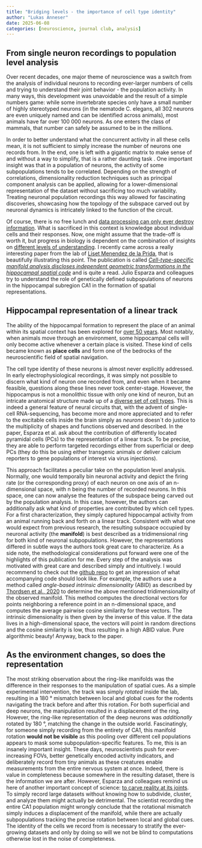 ```yaml
---
title: "Bridging levels - the importance of cell type identity"
author: "Lukas Anneser"
date: 2025-06-08
categories: [neuroscience, journal club, analysis]
---
```

 
## From single neuron recordings to population level analysis
Over recent decades, one major theme of neuroscience was a switch from the analysis of individual neurons to recording ever-larger numbers of cells and trying to understand their joint behavior - the population activity. In many ways, this development was unavoidable and the result of a simple numbers game: while some invertebrate species only have a small number of highly stereotyped neurons (in the nematode C. elegans, all 302 neurons are even uniquely named and can be identified across animals), most animals have far over 100 000 neurons. As one enters the class of mammals, that number can safely be assumed to be in the millions. 

In order to better understand what the concurrent activity in all these cells mean, it is not sufficient to simply increase the number of neurons one records from. In the end, one is left with a gigantic matrix to make sense of and without a way to simplify, that is a rather daunting task . One important insight was that in a population of neurons, the activity of some subpopulations tends to be correlated. Depending on the strength of correlations, dimensionality reduction techniques such as principal component analysis can be applied, allowing for a lower-dimensional representation of the dataset without sacrificing too much variability. Treating neuronal population recordings this way allowed for fascinating discoveries, showcasing how the topology of the subspace carved out by neuronal dynamics is intricately linked to the function of the circuit. 

Of course, there is no free lunch and [data processing can only ever destroy information](https://en.wikipedia.org/wiki/Data_processing_inequality). What is sacrificed in this context is knowledge about individual cells and their responses. Now, one might assume that the trade-off is worth it, but progress in biology is dependent on the combination of insights on [different levels of understanding](https://global.oup.com/academic/product/explaining-the-brain-9780199299317?cc=de&lang=en&). I recently came across a really interesting paper from the lab of [Liset Menendez de la Prida](https://cajal.csic.es/en/neural-circuits/), that is beautifully illustrating this point. The publication is called [*Cell-type-specific manifold analysis discloses independent geometric transformations in the hippocampal spatial code*](https://doi.org/10.1016/j.neuron.2025.01.022) and is quite a read. Julio Esparza and colleagues try to understand the role of genetically defined subpopulations of neurons in the hippocampal subregion CA1 in the formation of spatial representations. 

## Hippocampal representation of a linear track 
The ability of the hippocampal formation to represent the place of an animal within its spatial context has been explored for [over 50 years](https://www.sciencedirect.com/science/article/abs/pii/0006899371903581). Most notably, when animals move through an environment, some hippocampal cells will only become active whenever a certain place is visited. These kind of cells became known as **place cells** and form one of the bedrocks of the neuroscientific field of spatial navigation. 

The cell type identity of these neurons is almost never explicitly addressed. In early electrophysiological recordings, it was simply not possible to discern what kind of neuron one recorded from, and even when it became feasible, questions along these lines never took center-stage. However, the hippocampus is not a monolithic tissue with only one kind of neuron, but an intricate anatomical structure made up of a [diverse set of cell types](https://www.science.org/doi/full/10.1126/science.aaa1934). This is indeed a general feature of neural circuits that, with the advent of single-cell RNA-sequencing, has become more and more appreciated and to refer to the excitable cells inside the brain simply as *neurons* doesn`t do justice to the multiplicity of shapes and functions observed and described. In the paper, Esparza et al. ask about the contribution of differently located pyramidal cells (PCs) to the representation of a linear track. To be precise, they are able to perform targeted recordings either from superficial or deep PCs (they do this be using either transgenic animals or deliver calcium reporters to gene populations of interest via virus injections). 

This approach facilitates a peculiar take on the population level analysis. Normally, one would temporally bin neuronal activity and depict the firing rate (or the corresponding proxy) of each neuron on one axis of an n-dimensional space, with n being the number of recorded neurons. In this space, one can now analyse the features of the subspace being carved out by the population analysis. In this case, however, the authors can additionally ask what kind of properties are contributed by which cell types. For a first characterization, they simply captured hippocampal activity from an animal running back and forth on a linear track. Consistent with what one would expect from previous research, the resulting subspace occupied by neuronal activity (the **manifold**) is best described as a tridimensional ring for both kind of neuronal subpopulations. However, the representations differed in subtle ways the authors took great care to characterize. As a side note, the methodological considerations put forward were one of the highlights of this publication for me. Every step of the analysis was motivated with great care and described simply and intuitively. I would recommend to check out the [github repo](https://github.com/PridaLab/hippocampal_manifolds) to get an impression of what accompanying code should look like. For example, the authors use a method called *angle-based intrinsic dimensionality* (ABID) as described by [Thordsen et al., 2020](https://doi.org/10.1007/978-3-030-60936-8_17) to determine the above mentioned tridimensionality of the observed manifold. This method computes the directional vectors for points neighboring a reference point in an n-dimensional space, and computes the average pairwise cosine similarity for these vectors. The intrinsic dimensionality is then given by the inverse of this value. If the data lives in a high-dimensional space, the vectors will point in random directions and the cosine similarity is low, thus resulting in a high ABID value. Pure algorithmic beauty! Anyway, back to the paper. 

## As the environment changes, so does the representation

The most striking observation about the ring-like manifolds was the difference in their responses to the manipulation of spatial cues. As a simple experimental intervention, the track was simply *rotated* inside the lab, resulting in a 180 ° mismatch between local and global cues for the rodents navigating the track before and after this rotation. For both superficial and deep neurons, the manipulation resulted in a displacement of the ring. However, the ring-like representation of the deep neurons was *additionally* rotated by 180 °, matching the change in the outside world. Fascinatingly, for someone simply recording from the entirety of CA1, this manifold rotation **would not be visible** as this pooling over different cell populations appears to mask some subpopulation-specific features. To me, this is an insanely important insight. These days, neuroscientists push for ever-increasing FOVs, better genetically encoded activity indicators, and deliberately record from tiny animals as these creatures enable measurements from the entire nervous system at once. Indeed, there is value in completeness because somewhere in the resulting dataset, there is the information we are after. However, Esparza and colleagues remind us here of another important concept of science: [to carve reality at its joints](https://www.lesswrong.com/posts/d5NyJ2Lf6N22AD9PB/where-to-draw-the-boundary). To simply record large datasets without knowing how to subdivide, cluster, and analyze them might actually be detrimental. The scientist recording the entire CA1 population might wrongly conclude that the rotational mismatch simply induces a displacement of the manifold, while there are actually subpopulations tracking the precise rotation between local and global cues. The identity of the cells we record from is necessary to stratify the ever-growing datasets and only by doing so will we not be blind to computations otherwise lost in the noise of completeness.

